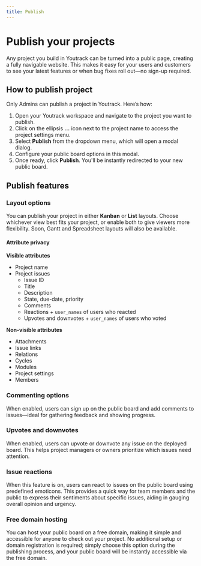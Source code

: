 ```yaml
---
title: Publish
---
```


# Publish your projects

Any project you build in Youtrack can be turned into a public page, creating a fully navigable website. This makes it easy for your users and customers to see your latest features or when bug fixes roll out—no sign-up required.

## How to publish project

Only Admins can publish a project in Youtrack. Here’s how:

1. Open your Youtrack workspace and navigate to the project you want to publish.
2. Click on the ellipsis **...** icon next to the project name to access the project settings menu.
3. Select **Publish** from the dropdown menu, which will open a modal dialog.
4. Configure your public board options in this modal.
5. Once ready, click **Publish**. You'll be instantly redirected to your new public board.

## Publish features

### Layout options

You can publish your project in either **Kanban** or **List** layouts. Choose whichever view best fits your project, or enable both to give viewers more flexibility. Soon, Gantt and Spreadsheet layouts will also be available. 

#### Attribute privacy

**Visible attributes**  

* Project name
* Project issues
    * Issue ID
    * Title
    * Description
    * State, due-date, priority
    * Comments
    * Reactions + `user_names` of users who reacted
    * Upvotes and downvotes + `user_names` of users who voted

**Non-visible attributes**  

* Attachments
* Issue links
* Relations
* Cycles
* Modules
* Project settings
* Members

### Commenting options

When enabled, users can sign up on the public board and add comments to issues—ideal for gathering feedback and showing progress.

### Upvotes and downvotes

When enabled, users can upvote or downvote any issue on the deployed board. This helps project managers or owners prioritize which issues need attention.

### Issue reactions

When this feature is on, users can react to issues on the public board using predefined emoticons. This provides a quick way for team members and the public to express their sentiments about specific issues, aiding in gauging overall opinion and urgency.

### Free domain hosting
You can host your public board on a free domain, making it simple and accessible for anyone to check out your project. No additional setup or domain registration is required; simply choose this option during the publishing process, and your public board will be instantly accessible via the free domain.
